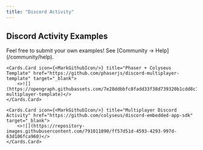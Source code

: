 ```yaml
---
title: "Discord Activity"
---
```


## Discord Activity Examples

<Callout type="warning">
    Feel free to submit your own examples! See [Community → Help](/community/help).
</Callout>

<Cards>

    <Cards.Card icon={<MarkGithubIcon/>} title="Phaser + Colyseus Template" href="https://github.com/phaserjs/discord-multiplayer-template" target="_blank">
        <>![](https://opengraph.githubassets.com/7e28ddbbfc8fadd33f38d739320b1cdd8c1a2a6a1ae7da56fd42919963d6d070/phaserjs/discord-multiplayer-template)</>
    </Cards.Card>

    <Cards.Card icon={<MarkGithubIcon/>} title="Multiplayer Discord Activity" href="https://github.com/colyseus/discord-embedded-app-sdk" target="_blank">
        <>![](https://repository-images.githubusercontent.com/791011890/ff57d51d-4593-4293-997d-63d106fca960)</>
    </Cards.Card>

</Cards>